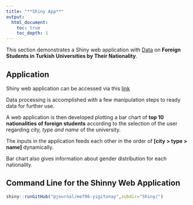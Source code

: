 ```yaml
---
title: "**Shiny App**"
output: 
  html_document:
    toc: true
    toc_depth: 1
---
```




This section demonstrates a Shiny web application with [Data](https://github.com/pjournal/mef06-yigitonay/tree/main/Shiny) on **Foreign Students in Turkish Universities by Their Nationality**.

## Application
Shiny web application can be accessed via this [link](https://y94k9h-yigit-onay.shinyapps.io/shiny/)

Data processing is accomplished with a few manipulation steps to ready data for further use.

A web application is then developed plotting a bar chart of **top 10 nationalities of foreign students** according to the selection of the user regarding *city, type and name* of the university. 

The inputs in the application feeds each other in the order of **[city > type > name]** dynamically.

Bar chart also gives information about gender distribution for each nationality.

## Command Line for the Shinny Web Application

```r
shiny::runGitHub("pjournal/mef06-yigitonay",subdir="Shiny/")
```

